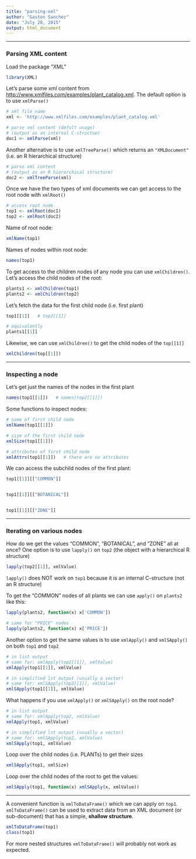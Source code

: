 ```yaml
---
title: "parsing-xml"
author: "Gaston Sanchez"
date: "July 28, 2015"
output: html_document
---
```


-----

### Parsing XML content

Load the package "XML"

```r
library(XML)
```

Let's parse some xml content from [http://www.xmlfiles.com/examples/plant_catalog.xml](http://www.xmlfiles.com/examples/plant_catalog.xml). The default option is to use `xmlParse()`
```r
# xml file name
xml <- 'http://www.xmlfiles.com/examples/plant_catalog.xml'

# parse xml content (defult usage)
# (output as an internal C-structue)
doc1 <- xmlParse(xml)
```

Another alternative is to use `xmlTreeParse()` which returns an `"XMLDocument"` (i.e. an R hierarchical structure)
```r
# parse xml content
# (output as an R hierarchical structure)
doc2 <- xmlTreeParse(xml)
```

Once we have the two types of xml documents we can get access to the root node with `xmlRoot()`
```r
# access root node
top1 <- xmlRoot(doc1)
top2 <- xmlRoot(doc2)
```

Name of root node:
```r
xmlName(top1)
```

Names of nodes within root node:
```r
names(top1)
```

To get access to the children nodes of any node you can use `xmlChildren()`. Let's access the child nodes of the root:
```r
plants1 <- xmlChildren(top1)
plants2 <- xmlChildren(top2)
```

Let's fetch the data for the first child node (i.e. first plant)
```r
top1[[1]]   # top2[[1]]

# equivalently
plants1[[1]]
```

Likewise, we can use `xmlChildren()` to get the child nodes of the `top[[1]]`
```r
xmlChildren(top[[1]])
```

-----

### Inspecting a node

Let's get just the names of the nodes in the first plant
```r
names(top1[[1]])   # names(top2[[1]])
```

Some functions to inspect nodes:
```r
# name of first child node
xmlName(top1[[1]])

# size of the first child node
xmlSize(top1[[1]])

# attributes of first child node
xmlAttrs(top1[[1]])   # there are no attributes
```

We can access the subchild nodes of the first plant:
```r
top1[[1]][["COMMON"]]


top1[[1]][["BOTANICAL"]]


top1[[1]][["ZONE"]]
```

-----

### Iterating on various nodes

How do we get the values "COMMON", "BOTANICAL", and "ZONE" all at once? One option is to use `lapply()` on `top2` (the object with a hierarchical R structure)
```r
lapply(top2[[1]], xmlValue)
```
`lapply()` does NOT work on `top1` because it is an internal C-structure (not an R structure)


To get the "COMMON" nodes of all plants we can use `apply()` on `plants2` like this:
```r
lapply(plants2, function(x) x['COMMON'])

# same for "PRICE" nodes
lapply(plants2, function(x) x['PRICE'])
```


Another option to get the same values is to use `xmlApply()` and `xmlSApply()` on both `top1` and `top2`
```r
# in list output
# same for: xmlApply(top2[[1]], xmlValue)
xmlApply(top1[[1]], xmlValue)

# in simplified lst output (usually a vector)
# same for: xmlSApply(top2[[1]], xmlValue)
xmlSApply(top1[[1]], xmlValue)
```

What happens if you use `xmlApply()` or `xmlSApply()` on the root node?
```r
# in list output
# same for: xmlApply(top2, xmlValue)
xmlApply(top1, xmlValue)

# in simplified lst output (usually a vector)
# same for: xmlSApply(top2, xmlValue)
xmlSApply(top1, xmlValue)
```

Loop over the child nodes (i.e. PLANTs) to get their sizes
```r
xmlSApply(top1, xmlSize)
```

Loop over the child nodes of the root to get the values:
```r
xmlSApply(top1, function(x) xmlSApply(x, xmlValue))
```

-----

A convenient function is `xmlToDataFrame()` which we can apply on  `top1`. `xmlToDataFrame()` can be used to extract data from an XML document (or sub-document) that has a simple, __shallow structure__.
```r
xmlToDataFrame(top1)
class(top1)
```
For more nested structures `xmlToDataFrame()` will probably not work as expected.

